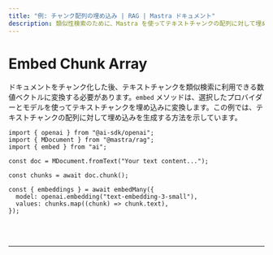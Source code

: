 ```yaml
---
title: "例: チャンク配列の埋め込み | RAG | Mastra ドキュメント"
description: 類似性検索のために、Mastra を使ってテキストチャンクの配列に対して埋め込みを生成する例です。
---
```



# Embed Chunk Array

ドキュメントをチャンク化した後、テキストチャンクを類似検索に利用できる数値ベクトルに変換する必要があります。`embed` メソッドは、選択したプロバイダーとモデルを使ってテキストチャンクを埋め込みに変換します。この例では、テキストチャンクの配列に対して埋め込みを生成する方法を示しています。

```tsx copy
import { openai } from "@ai-sdk/openai";
import { MDocument } from "@mastra/rag";
import { embed } from "ai";

const doc = MDocument.fromText("Your text content...");

const chunks = await doc.chunk();

const { embeddings } = await embedMany({
  model: openai.embedding("text-embedding-3-small"),
  values: chunks.map((chunk) => chunk.text),
});
```

<br />
<br />
<hr className="dark:border-[#404040] border-gray-300" />
<br />
<br />
<GithubLink
  link={
    "https://github.com/mastra-ai/mastra/blob/main/examples/basics/rag/embed-chunk-array"
  }
/>
